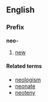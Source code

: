 ==English==
===Prefix===
'''neo-'''

#[[new]]

====Related terms====
*[[neologism]]
*[[neonate]]
*[[neoteny]]